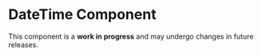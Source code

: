 

<Meta of={DateTimeStories} />

# DateTime Component
<Alert color="warning" variant="soft">
  This component is a <b>work in progress</b> and may undergo changes in future releases.
</Alert>
